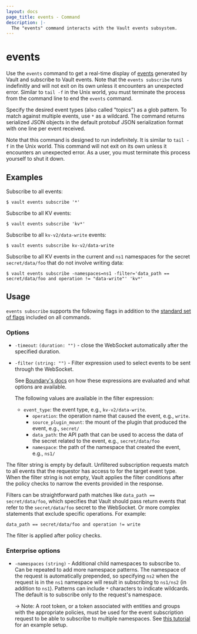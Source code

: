 ```yaml
---
layout: docs
page_title: events - Command
description: |-
  The "events" command interacts with the Vault events subsystem.
---
```


# events

Use the `events` command to get a real-time display of
[events](/vault/docs/concepts/events) generated by Vault and subscribe to Vault
events. Note that the `events subscribe` runs indefinitly and will not exit on
its own unless it encounters an unexpected error. Similar to `tail -f` in the
Unix world, you must terminate the process from the command line to end the
`events` command.

Specify the desired event types (also called "topics") as a glob pattern. To match
against multiple events, use `*` as a wildcard. The command returns serialized
JSON objects in the default protobuf JSON serialization format with one line per
event received.

Note that this command is designed to run indefinitely. It is similar to
`tail -f` in the Unix world. This command will not exit on its own unless it
encounters an unexpected error. As a user, you must terminate this process
yourself to shut it down.

## Examples

Subscribe to all events:

```shell-session
$ vault events subscribe '*'
```

Subscribe to all KV events:

```shell-session
$ vault events subscribe 'kv*'
```

Subscribe to all `kv-v2/data-write` events:

```shell-session
$ vault events subscribe kv-v2/data-write
```

Subscribe to all KV events in the current and `ns1` namespaces for the secret `secret/data/foo` that do not involve writing data:

```shell-session
$ vault events subscribe -namespaces=ns1 -filter='data_path == secret/data/foo and operation != "data-write"' 'kv*'
```

## Usage

`events subscribe` supports the following flags in addition to the [standard set of
flags](/vault/docs/commands) included on all commands.

### Options

- `-timeout`: `(duration: "")` - close the WebSocket automatically after the
  specified duration.

- `-filter` `(string: "")` - Filter expression used to select events to be sent
  through the WebSocket.

  See [Boundary's docs](/boundary/docs/concepts/filtering) on how these
  expressions are evaluated and what options are available.

  The following values are available in the filter expression:
  - `event_type`: the event type, e.g., `kv-v2/data-write`.
	- `operation`: the operation name that caused the event, e.g., `write`.
	- `source_plugin_mount`: the mount of the plugin that produced the event,
    e.g., `secret/`
	- `data_path`: the API path that can be used to access the data of the secret related to the event, e.g., `secret/data/foo`
	- `namespace`: the path of the namespace that created the event, e.g., `ns1/`

The filter string is empty by default. Unfiltered subscription requests match to
all events that the requestor has access to for the target event type. When the
filter string is not empty, Vault applies the filter conditions after the policy
checks to narrow the events provided in the response.

Filters can be straightforward path matches like `data_path == secret/data/foo`,
which specifies that Vault should pass return events that refer to the
`secret/data/foo` secret to the WebSocket. Or more complex statements that
exclude specific operations. For example:
  ```
  data_path == secret/data/foo and operation != write
  ```

  The filter is applied after policy checks.

### Enterprise options

<EnterpriseAlert product="vault" />

- `-namespaces` `(string)` - Additional child namespaces to subscribe to. Can
  be repeated to add more namespace patterns. The namespace of the request is
  automatically prepended, so specifying `ns2` when the request is in the `ns1`
  namespace will result in subscribing to `ns1/ns2` (in addition to `ns1`).
  Patterns can include `*` characters to indicate wildcards. The default is to
  subscribe only to the request's namespace.

  -> Note: A root token, or a token associated with entities and groups with
     the appropriate policies, must be used for the event subscription
     request to be able to subscribe to multiple namespaces. See
     [this tutorial](/vault/tutorials/enterprise/namespaces) for an example
     setup.
